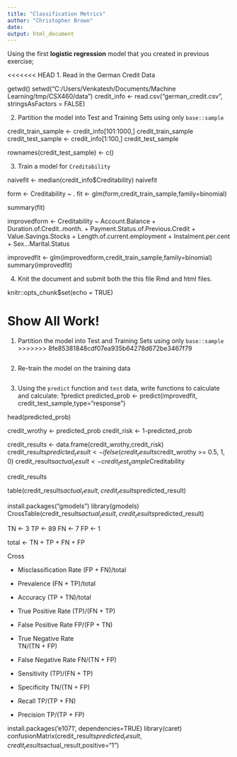 ---
title: "Classification Metrics"
author: "Christopher Brown"
date: 
output: html_document
---

Using the first **logistic regression** model that you created in previous exercise; 

<<<<<<< HEAD
1. Read in the German Credit Data

getwd()
setwd("C:/Users/Venkatesh/Documents/Machine Learning/tmp/CSX460/data")
credit_info <- read.csv("german_credit.csv", stringsAsFactors = FALSE)

2. Partition the model into Test and Training Sets using only `base::sample` 

credit_train_sample <- credit_info[101:1000,]
credit_train_sample
credit_test_sample <- credit_info[1:100,]
credit_test_sample

rownames(credit_test_sample) <- c()

3. Train a model for `Creditability` 

naivefit <- median(credit_info$Creditability)
naivefit


form <- Creditability ~ .
fit <- glm(form,credit_train_sample,family=binomial)

summary(fit)

improvedform <- Creditability ~ Account.Balance + Duration.of.Credit..month. + Payment.Status.of.Previous.Credit + Value.Savings.Stocks + Length.of.current.employment + Instalment.per.cent + Sex...Marital.Status

improvedfit <- glm(improvedform,credit_train_sample,family=binomial)
summary(improvedfit)


4. Knit the document and submit both the this file Rmd and html files.

knitr::opts_chunk$set(echo = TRUE)

Show All Work! 
=======
1. Partition the model into Test and Training Sets using only `base::sample` 
>>>>>>> 8fe85381848cdf07ea935b64278d672be3467f79

```{r}

```

2. Re-train the model on the training data 

```{r}

```

3. Using the `predict` function and `test` data, write functions to calculate and 
calculate: 
?predict
predicted_prob <- predict(improvedfit, credit_test_sample,type="response")


head(predicted_prob)

credit_wrothy <- predicted_prob
credit_risk <- 1-predicted_prob

credit_results <- data.frame(credit_wrothy,credit_risk)
credit_results$predicted_result <- ifelse(credit_results$credit_wrothy >= 0.5, 1, 0)
credit_results$actual_result <- credit_test_sample$Creditability

credit_results

table(credit_results$actual_result,credit_results$predicted_result)

install.packages("gmodels")
library(gmodels)
CrossTable(credit_results$actual_result,credit_results$predicted_result)

TN <- 3
TP <- 89
FN <- 7
FP <- 1

total <- TN + TP + FN + FP

Cross

* Misclassification Rate
(FP + FN)/total

* Prevalence 
(FN + TP)/total

* Accuracy
(TP + TN)/total

* True Positive Rate 
(TP)/(FN + TP)

* False Positive Rate
FP/(FP + TN) 

* True Negative Rate  
TN/(TN + FP)

* False Negative Rate 
FN/(TN + FP)

* Sensitivity
(TP)/(FN + TP)

* Specificity 
TN/(TN + FP)

* Recall 
TP/(TP + FN)


* Precision
TP/(TP + FP)

install.packages('e1071', dependencies=TRUE)
library(caret)
confusionMatrix(credit_results$predicted_result,credit_results$actual_result,positive="1")


```{r, echo=FALSE}


```
